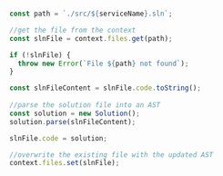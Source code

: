 ```typescript Get a file from the context and update it

  const path = `./src/${serviceName}.sln`;

  //get the file from the context
  const slnFile = context.files.get(path);

  if (!slnFile) {
    throw new Error(`File ${path} not found`);
  }

  const slnFileContent = slnFile.code.toString();
  
  //parse the solution file into an AST
  const solution = new Solution();
  solution.parse(slnFileContent);

  slnFile.code = solution;

  //overwrite the existing file with the updated AST
  context.files.set(slnFile);

```